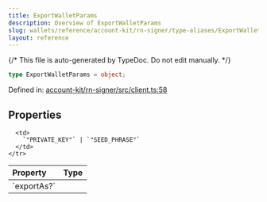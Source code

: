 ```yaml
---
title: ExportWalletParams
description: Overview of ExportWalletParams
slug: wallets/reference/account-kit/rn-signer/type-aliases/ExportWalletParams
layout: reference
---
```


{/* This file is auto-generated by TypeDoc. Do not edit manually. */}

```ts
type ExportWalletParams = object;
```

Defined in: [account-kit/rn-signer/src/client.ts:58](https://github.com/alchemyplatform/aa-sdk/blob/dc58c113ff1eeb06d4b3f76c505cbbaad47db8fc/account-kit/rn-signer/src/client.ts#L58)

## Properties

<table>
  <thead>
    <tr>
      <th align="left">Property</th>
      <th align="left">Type</th>
    </tr>
  </thead>

  <tbody>
    <tr>
      <td>
        <a id="exportas" /> `exportAs?`
      </td>

      <td>
        `"PRIVATE_KEY"` | `"SEED_PHRASE"`
      </td>
    </tr>

  </tbody>
</table>
